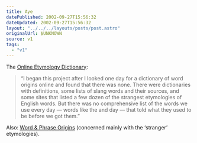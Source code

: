 ```yaml
---
title: Aye
datePublished: 2002-09-27T15:56:32
dateUpdated: 2002-09-27T15:56:32
layout: "../../../layouts/posts/post.astro"
originalUrl: $UNKNOWN
source: v1
tags:
  - "v1"
---
```


The [Online Etymology Dictionary][1]:

> &#8220;I began this project after I looked one day for a dictionary of word origins online and found that there was none. There were dictionaries with definitions, some lists of slang words and their sources, and some sites that listed a few dozen of the strangest etymologies of English words. But there was no comprehensive list of the words we use every day &#8212; words like the and day &#8212; that told what they used to be before we got them.&#8221;

Also: [Word & Phrase Origins][2] (concerned mainly with the &#8216;stranger&#8217; etymologies).

[1]: http://www.geocities.com/etymonline/ "Douglas Harper's Online Etymology Dictionary"
[2]: http://www.wordorigins.org/ "Wilton's Word & Phrase Origins"
